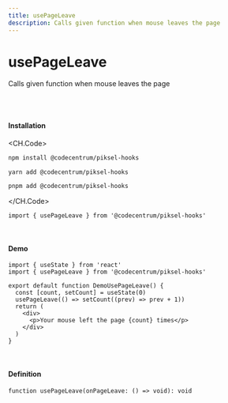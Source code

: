 ```yaml
---
title: usePageLeave
description: Calls given function when mouse leaves the page
---
```


# usePageLeave

Calls given function when mouse leaves the page

<br />
<br />

#### Installation

<CH.Code>
```bash npm
npm install @codecentrum/piksel-hooks
```

```bash yarn
yarn add @codecentrum/piksel-hooks
```

```bash pnpm
pnpm add @codecentrum/piksel-hooks
```

</CH.Code>

```tsx page.tsx
import { usePageLeave } from '@codecentrum/piksel-hooks'
```

<br />

#### Demo

<DemoUsePageLeave />

```tsx page.tsx
import { useState } from 'react'
import { usePageLeave } from '@codecentrum/piksel-hooks'

export default function DemoUsePageLeave() {
  const [count, setCount] = useState(0)
  usePageLeave(() => setCount((prev) => prev + 1))
  return (
    <div>
      <p>Your mouse left the page {count} times</p>
    </div>
  )
}
```

<br />

#### Definition

```tsx
function usePageLeave(onPageLeave: () => void): void
```
